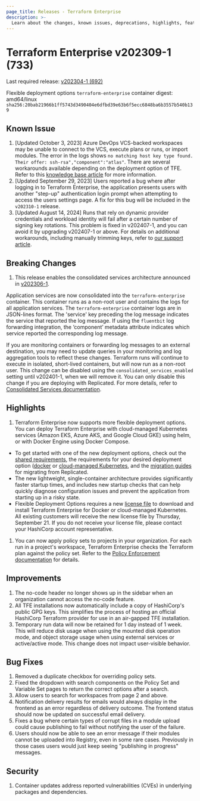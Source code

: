 ```yaml
---
page_title: Releases - Terraform Enterprise
description: >-
  Learn about the changes, known issues, deprecations, highlights, features, improvements, bug fixes, and security fixes for the v202309-1 (733) release.
---
```


# Terraform Enterprise v202309-1 (733)

Last required release: [v202304-1 (692)](/terraform/enterprise/releases/2023/v202304-1)

Flexible deployment options `terraform-enterprise` container digest: amd64/linux `sha256:20bab21966b1ff5743d3490404e6dfbd39e63b6f5ecc6848ba6b3557b540b139`

## Known Issue
1. [Updated October 3, 2023] Azure DevOps VCS-backed workspaces may be unable to connect to the VCS, execute plans or runs, or import modules. The error in the logs shows `no matching host key type found. Their offer: ssh-rsa","component":"atlas"`. There are several workarounds available depending on the deployment option of TFE. Refer to this [knowledge base article](https://support.hashicorp.com/hc/en-us/articles/21326572948243) for more information.
1. [Updated September 29, 2023] Users reported a bug where after logging in to Terraform Enterprise, the application presents users with another "step-up" authentication login prompt when attempting to access the users settings page. A fix for this bug will be included in the `v202310-1` release.
1. [Updated August 14, 2024] Runs that rely on dynamic provider credentials and workload identity will fail after a certain number of signing key rotations. This problem is fixed in v202407-1, and you can avoid it by upgrading v202407-1 or above. For details on additional workarounds, including manually trimming keys, refer to [our support article](https://support.hashicorp.com/hc/en-us/articles/31715716966419-Issue-with-OIDC-Vault-key-rotation-mechanism-to-incorrectly-identify-the-newest-signing-key).

## Breaking Changes
1. This release enables the consolidated services architecture announced in [v202306-1](/terraform/enterprise/releases/2023/v202306-1).

Application services are now consolidated into the `terraform-enterprise` container. This container runs as a non-root user and contains the logs for all application services. The `terraform-enterprise` container logs are in JSON-lines format. The 'service' key preceding the log message indicates the service that reported the log message. If using the `fluentbit` log forwarding integration, the ‘component’ metadata attribute indicates which service reported the corresponding log message.

If you are monitoring containers or forwarding log messages to an external destination, you may need to update queries in your monitoring and log aggregation tools to reflect these changes. Terraform runs will continue to execute in isolated, short-lived containers, but will now run as a non-root user. This change can be disabled using the `consolidated_services_enabled` setting until v202401-1, when we will remove it. You can only disable this change if you are deploying with Replicated. For more details, refer to [Consolidated Services documentation](/terraform/enterprise/v202309-1/replicated/administration/infrastructure/consolidated-services).

## Highlights
1. Terraform Enterprise now supports more flexible deployment options. You can deploy Terraform Enterprise with cloud-managed Kubernetes services (Amazon EKS, Azure AKS, and Google Cloud GKE) using helm, or with Docker Engine using Docker Compose.
  * To get started with one of the new deployment options, check out the [shared requirements](/terraform/enterprise/v202309-1/flexible-deployments/install/requirements), the requirements for your desired deployment option ([docker](/terraform/enterprise/v202309-1/flexible-deployments/install/docker/requirements) or [cloud-managed Kubernetes](/terraform/enterprise/v202309-1/flexible-deployments/install/kubernetes/requirements), and the [migration guides](/terraform/enterprise/v202309-1/replicated/replicated-migration) for migrating from Replicated.
  * The new lightweight, single-container architecture provides significantly faster startup times, and includes new startup checks that can help quickly diagnose configuration issues and prevent the application from starting up in a risky state.
  * Flexible Deployment Options requires a new [license file](/terraform/enterprise/v202309-1/flexible-deployments/install/requirements/license) to download and install Terraform Enterprise for Docker or cloud-managed Kubernetes. All existing customers will receive the new license file by Thursday, September 21. If you do not receive your license file, please contact your HashiCorp account representative.
1. You can now apply policy sets to projects in your organization. For each run in a project's workspace, Terraform Enterprise checks the Terraform plan against the policy set. Refer to the [Policy Enforcement documentation](/terraform/cloud-docs/policy-enforcement) for details.

## Improvements

1. The no-code header no longer shows up in the sidebar when an organization cannot access the no-code feature.
1. All TFE installations now automatically include a copy of HashiCorp's public GPG keys. This simplifies the process of hosting an official HashiCorp Terraform provider for use in an air-gapped TFE installation.
1. Temporary run data will now be retained for 1 day instead of 1 week. This will reduce disk usage when using the mounted disk operation mode, and object storage usage when using external services or active/active mode. This change does not impact user-visible behavior.

## Bug Fixes
1. Removed a duplicate checkbox for overriding policy sets.
1. Fixed the dropdown with search components on the Policy Set and Variable Set pages to return the correct options after a search.
1. Allow users to search for workspaces from page 2 and above.
1. Notification delivery results for emails would always display in the frontend as an error regardless of delivery outcome. The frontend status should now be updated on successful email delivery.
1. Fixes a bug where certain types of corrupt files in a module upload could cause publishing to fail without notifying the user of the failure.
1. Users should now be able to see an error message if their modules cannot be uploaded into Registry, even in some rare cases. Previously in those cases users would just keep seeing "publishing in progress" messages.

## Security
1. Container updates address reported vulnerabilities (CVEs) in underlying packages and dependencies.
